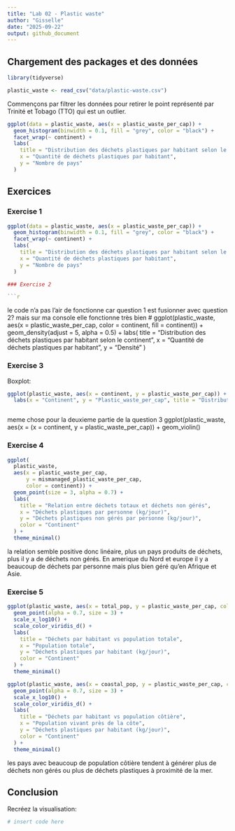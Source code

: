 ```yaml
---
title: "Lab 02 - Plastic waste"
author: "Gisselle"
date: "2025-09-22"
output: github_document
---
```


## Chargement des packages et des données

```r
library(tidyverse) 
```

```r
plastic_waste <- read_csv("data/plastic-waste.csv")
```

Commençons par filtrer les données pour retirer le point représenté par Trinité et Tobago (TTO) qui est un outlier.

```r
ggplot(data = plastic_waste, aes(x = plastic_waste_per_cap)) +
  geom_histogram(binwidth = 0.1, fill = "grey", color = "black") +
  facet_wrap(~ continent) +
  labs(
    title = "Distribution des déchets plastiques par habitant selon le continent",
    x = "Quantité de déchets plastiques par habitant",
    y = "Nombre de pays"
  )
```


## Exercices

### Exercise 1

```r

ggplot(data = plastic_waste, aes(x = plastic_waste_per_cap)) +
  geom_histogram(binwidth = 0.1, fill = "grey", color = "black") +
  facet_wrap(~ continent) +
  labs(
    title = "Distribution des déchets plastiques par habitant selon le continent",
    x = "Quantité de déchets plastiques par habitant",
    y = "Nombre de pays"
  )

### Exercise 2

```r

```

le code n'a pas l'air de fonctionne car question 1 est fusionner avec question 2? mais sur ma console elle fonctionne très bien # ggplot(plastic_waste, aes(x = plastic_waste_per_cap, color = continent, fill = continent)) +
  geom_density(adjust = 5, alpha = 0.5) + 
  labs(
    title = "Distribution des déchets plastiques par habitant selon le continent",
    x = "Quantité de déchets plastiques par habitant",
    y = "Densité"
  )

### Exercise 3

Boxplot:

```r

ggplot(plastic_waste, aes(x = continent, y = plastic_waste_per_cap)) + geom_boxplot() +
  labs(x = "Continent", y = "Plastic_waste_per_cap", title = "Distribution des déchets plastiques par habitant selon le continent")



```

meme chose pour la deuxieme partie de la question 3 ggplot(plastic_waste, aes(x = (x = continent, y = plastic_waste_per_cap)) +
  geom_violin()

### Exercise 4


```r

ggplot(
  plastic_waste, 
  aes(x = plastic_waste_per_cap, 
      y = mismanaged_plastic_waste_per_cap, 
      color = continent)) +
  geom_point(size = 3, alpha = 0.7) + 
  labs(
    title = "Relation entre déchets totaux et déchets non gérés",
    x = "Déchets plastiques par personne (kg/jour)",
    y = "Déchets plastiques non gérés par personne (kg/jour)",
    color = "Continent"
  ) +
  theme_minimal()

```

la relation semble positive donc linéaire, plus un pays produits de déchets, plus il y a de déchets non gérés. En amerique du Nord et europe il y a beaucoup de déchets par personne mais plus bien géré qu'en Afrique et Asie. 

### Exercise 5


```r
ggplot(plastic_waste, aes(x = total_pop, y = plastic_waste_per_cap, color = continent)) +
  geom_point(alpha = 0.7, size = 3) +
  scale_x_log10() +
  scale_color_viridis_d() +
  labs(
    title = "Déchets par habitant vs population totale",
    x = "Population totale",
    y = "Déchets plastiques par habitant (kg/jour)",
    color = "Continent"
  ) +
  theme_minimal()

```

```r
ggplot(plastic_waste, aes(x = coastal_pop, y = plastic_waste_per_cap, color = continent)) +
  geom_point(alpha = 0.7, size = 3) +
  scale_x_log10() +
  scale_color_viridis_d() +
  labs(
    title = "Déchets par habitant vs population côtière",
    x = "Population vivant près de la côte",
    y = "Déchets plastiques par habitant (kg/jour)",
    color = "Continent"
  ) +
  theme_minimal()

```

les pays avec beaucoup de population côtière tendent à générer plus de déchets non gérés ou plus de déchets plastiques à proximité de la mer.

## Conclusion

Recréez la visualisation:

```r
# insert code here
```
